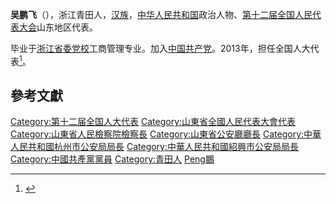 '''吴鹏飞'''（{{bd|1954年||}}），浙江青田人，[[汉族|汉族]]，[[中华人民共和国|中华人民共和国]]政治人物、[[第十二届全国人民代表大会|第十二届全国人民代表大会]]山东地区代表。

毕业于[[浙江省委党校|浙江省委党校]]工商管理专业。加入[[中国共产党|中国共产党]]。2013年，担任全国人大代表<ref>{{cite news|title=全国人大代表信息-吴鹏飞|url= http://210.82.31.1:8084/delegate/viewDelegate.action?dbid=121268|accessdate=2013-04-05|newspaper=全国人大网}}{{Dead link|date=2019年12月 |bot=InternetArchiveBot |fix-attempted=yes }}</ref>。

==參考文獻==
{{reflist}}
{{中国政治人物小作品}}

{{DEFAULTSORT:Wu吳}}
[[Category:第十二届全国人大代表|Category:第十二届全国人大代表]]
[[Category:山東省全國人民代表大會代表|Category:山東省全國人民代表大會代表]]
[[Category:山東省人民檢察院檢察長|Category:山東省人民檢察院檢察長]]
[[Category:山東省公安廳廳長|Category:山東省公安廳廳長]]
[[Category:中華人民共和國杭州市公安局局長|Category:中華人民共和國杭州市公安局局長]]
[[Category:中華人民共和國紹興市公安局局長|Category:中華人民共和國紹興市公安局局長]]
[[Category:中國共產黨黨員|Category:中國共產黨黨員]]
[[Category:青田人|Category:青田人]]
[[Category:吳姓|Peng鵬]]